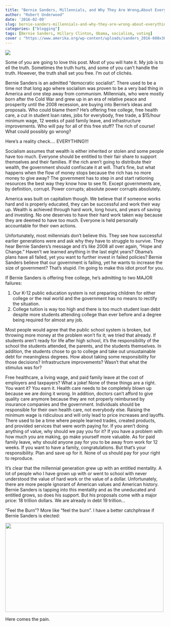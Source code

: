 ```yaml
---
title: "Bernie Sanders, Millennials, and Why They Are Wrong…About Everything"
author: "Robert Underwood"
date: '2016-02-09'
slug: bernie-sanders-millennials-and-why-they-are-wrong-about-everything
categories: ["blogging"]
tags: [Bernie Sanders, Hillary Clinton, Obama, socialism, voting]
cover : "https://www.amerika.org/wp-content/uploads/sanders_2016-600x300.png"
---
```


![](https://www.amerika.org/wp-content/uploads/sanders_2016-600x300.png)

Some of you are going to love this post.  Most of you will hate it.  My job is to ell the truth.  Sometimes the truth hurts, and some of you can't handle the truth.  However, the truth shall set you free.
I'm out of clichés.

Bernie Sanders is an admitted "democratic socialist".   There used to be a time not that long ago where socialism was proven to be a very bad thing in America and one step away from communism.  Millennials, who were mostly born after the Cold War and grew up in an era of relative peace and prosperity until the 2008 recession, are buying into Bernie's ideas and proposals.  Who could blame them?   He's offering free college, free health care, a cut in student loan rates, jobs for everybody, free trade, a $15/hour minimum wage, 12 weeks of paid family leave, and infrastructure improvements.  Who will pay for all of this free stuff?  The rich of course!  What could possibly go wrong?

Here's a reality check....  EVERYTHING!!!

Socialism assumes that wealth is either inherited or stolen and some people have too much.  Everyone should be entitled to their fair share to support themselves and their families.  If the rich aren't going to distribute their wealth, the government should confiscate it at will.  That's fine, but what happens when the flow of money stops because the rich has no more money to give away?  The government has to step in and start rationing resources the best way they know how to see fit.  Except governments are, by definition, corrupt.  Power corrupts; absolute power corrupts absolutely.

America was built on capitalism though.  We believe that if someone works hard and is properly educated, they can be successful and work their way up.  Wealth is achieved through hard work, long hours, and years of saving and investing.  No one deserves to have their hard work taken way because they are deemed to have too much.  Everyone is held personally accountable for their own actions.

Unfortunately, most millennials don't believe this.  They see how successful earlier generations were and ask why they have to struggle to survive.  They hear Bernie Sanders's message and it's like 2008 all over again, "Hope and Change."  Haven't we learned anything in the last eight years?  Obama's plans have all failed, yet you want to further invest in failed policies?  Bernie Sanders believe that our government is failing, yet he wants to increase the size of government?  That's stupid.   I'm going to make this idiot proof for you.

If Bernie Sanders is offering free college, he's admitting to two MAJOR failures:

1.  Our K-12 public education system is not preparing children for either college or the real world and the government has no means to rectify the situation.
2.  College tuition is way too high and there is too much student loan debt despite more students attending college than ever before and a degree being required for almost any job.

Most people would agree that the public school system is broken, but throwing more money at the problem won't fix it; we tried that already.  If students aren't ready for life after high school, it's the responsibility of the school the students attended, the parents, and the students themselves.  In addition, the students chose to go to college and take out unsustainable debt for meaningless degrees.  How about taking some responsibility for those decisions?  Infrastructure improvements?  Wasn't that what the stimulus was for?

Free healthcare, a living wage, and paid family leave at the cost of employers and taxpayers?  What a joke!  None of these things are a right.  You want it?  You earn it.  Health care needs to be completely blown up because we are doing it wrong.  In addition, doctors can't afford to give quality care anymore because they are not properly reimbursed by insurance companies and the government.  Individuals should be responsible for their own health care, not everybody else.  Raising the minimum wage is ridiculous and will only lead to price increases and layoffs.  There used to be a time where people learned trades, created products, and provided services that were worth paying for.  If you aren't doing anything of value, why should we pay you for it?  If you have a problem with how much you are making, go make yourself more valuable.  As for paid family leave, why should anyone pay for you to be away from work for 12 weeks.  If you want to have a family, congratulations.  But that's your responsibility.  Plan and save up for it.  None of us should pay for your right to reproduce.

It's clear that the millennial generation grew up with an entitled mentality.  A lot of people who I have grown up with or went to school with never understood the value of hard work or the value of a dollar.  Unfortunately, there are more people ignorant of American values and American history.  Bernie Sanders is tapping into this mentality and as the uneducated and entitled grows, so does his support.  But his proposals come with a major price:  18 trillion dollars.  We are already in debt 19 trillion...

"Feel the Burn"?  More like "feel the burn".   I have a better catchphrase if Bernie Sanders is elected:

<img class="aligncenter" src="/img/lesnar.gif" alt="" width="500" height="281" />

Here comes the pain.
